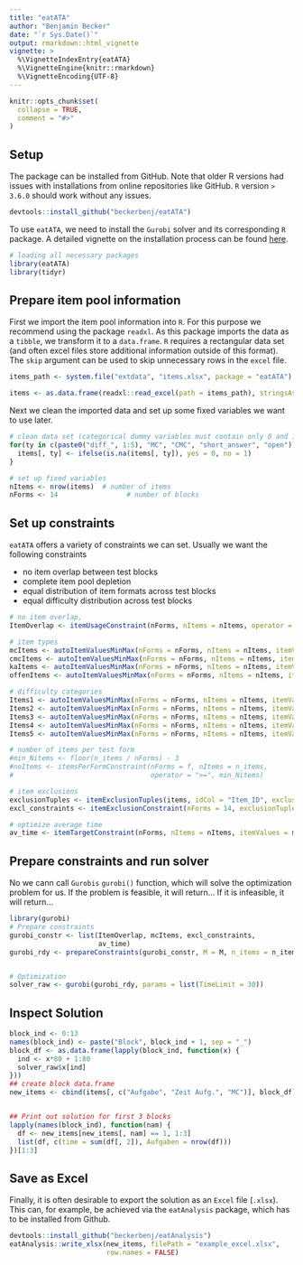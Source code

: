 ---
title: "eatATA"
author: "Benjamin Becker"
date: "`r Sys.Date()`"
output: rmarkdown::html_vignette
vignette: >
  %\VignetteIndexEntry{eatATA}
  %\VignetteEngine{knitr::rmarkdown}
  %\VignetteEncoding{UTF-8}
---

```{r, include = FALSE}
knitr::opts_chunk$set(
  collapse = TRUE,
  comment = "#>"
)
```

## Setup
The package can be installed from GitHub. Note that older R versions had issues with installations from online repositories like GitHub. `R` version `> 3.6.0` should work without any issues. 

```{r installation, eval = FALSE}
devtools::install_github("beckerbenj/eatATA")
```

To use `eatATA`, we need to install the `Gurobi` solver and its corresponding `R` package. A detailed vignette on the installation process can be found [here](https://cran.r-project.org/web/packages/prioritizr/vignettes/gurobi_installation.html). 

```{r library, message = FALSE}
# loading all necessary packages
library(eatATA)
library(tidyr)
```


## Prepare item pool information
First we import the item pool information into `R`. For this purpose we recommend using the package `readxl`. As this package imports the data as a `tibble`, we transform it to a `data.frame`. `R` requires a rectangular data set (and often excel files store additional information outside of this format). The `skip` argument can be used to skip unnecessary rows in the `excel` file.

```{r import items, message = FALSE}
items_path <- system.file("extdata", "items.xlsx", package = "eatATA")

items <- as.data.frame(readxl::read_excel(path = items_path), stringsAsFactors = FALSE)


```

Next we clean the imported data and set up some fixed variables we want to use later.

```{r prep, message = FALSE}
# clean data set (categorical dummy variables must contain only 0 and 1)
for(ty in c(paste0("diff_", 1:5), "MC", "CMC", "short_answer", "open")){
  items[, ty] <- ifelse(is.na(items[, ty]), yes = 0, no = 1)
}

# set up fixed variables
nItems <- nrow(items)  # number of items
nForms <- 14                 # number of blocks
```


## Set up constraints
`eatATA` offers a variety of constraints we can set. Usually we want the following constraints

* no item overlap between test blocks
* complete item pool depletion
* equal distribution of item formats across test blocks
* equal difficulty distribution across test blocks

```{r constraints}
# no item overlap,
ItemOverlap <- itemUsageConstraint(nForms, nItems = nItems, operator = "=") 

# item types
mcItems <- autoItemValuesMinMax(nForms = nForms, nItems = nItems, itemValues = items$MC, threshold = 0)
cmcItems <- autoItemValuesMinMax(nForms = nForms, nItems = nItems, itemValues = items$CMC, threshold = 0)
kaItems <- autoItemValuesMinMax(nForms = nForms, nItems = nItems, itemValues = items$short_answer, threshold = 0)
offenItems <- autoItemValuesMinMax(nForms = nForms, nItems = nItems, itemValues = items$open, threshold = 0)

# difficulty categories
Items1 <- autoItemValuesMinMax(nForms = nForms, nItems = nItems, itemValues = items$diff_1, threshold = 0)
Items2 <- autoItemValuesMinMax(nForms = nForms, nItems = nItems, itemValues = items$diff_2, threshold = 0)
Items3 <- autoItemValuesMinMax(nForms = nForms, nItems = nItems, itemValues = items$diff_3, threshold = 0)
Items4 <- autoItemValuesMinMax(nForms = nForms, nItems = nItems, itemValues = items$diff_4, threshold = 0)
Items5 <- autoItemValuesMinMax(nForms = nForms, nItems = nItems, itemValues = items$diff_5, threshold = 0)

# number of items per test form
#min_Nitems <- floor(n_items / nForms) - 3
#noItems <- itemsPerFormConstraint(nForms = f, nItems = n_items, 
#                                  operator = ">=", min_Nitems)

# item exclusions
exclusionTuples <- itemExclusionTuples(items, idCol = "Item_ID", exclusions = "exclusions")
excl_constraints <- itemExclusionConstraint(nForms = 14, exclusionTuples = exclusionTuples, itemIDs = items$Item_ID)

# optimize average time
av_time <- itemTargetConstraint(nForms, nItems = nItems, itemValues = matrix(items$RT_in_min, nrow = 1), targetValue = 10)


```


## Prepare constraints and run solver
No we cann call `Gurobis` `gurobi()` function, which will solve the optimization problem for us. If the problem is feasible, it will return... If it is infeasible, it will return...

```{r solver, eval = FALSE}
library(gurobi)
# Prepare constraints
gurobi_constr <- list(ItemOverlap, mcItems, excl_constraints,
                      av_time)
gurobi_rdy <- prepareConstraints(gurobi_constr, M = M, n_items = n_items, f = f)


# Optimization
solver_raw <- gurobi(gurobi_rdy, params = list(TimeLimit = 30))

```

## Inspect Solution

```{r inspect, eval = FALSE}
block_ind <- 0:13
names(block_ind) <- paste("Block", block_ind + 1, sep = "_")
block_df <- as.data.frame(lapply(block_ind, function(x) {
  ind <- x*80 + 1:80
  solver_raw$x[ind]
}))
## create block data.frame
new_items <- cbind(items[, c("Aufgabe", "Zeit Aufg.", "MC")], block_df)


## Print out solution for first 3 blocks
lapply(names(block_ind), function(nam) {
  df <- new_items[new_items[, nam] == 1, 1:3]
  list(df, c(time = sum(df[, 2]), Aufgaben = nrow(df)))
})[1:3]

```


## Save as Excel
Finally, it is often desirable to export the solution as an `Excel` file (`.xlsx`). This can, for example, be achieved via the `eatAnalysis` package, which has to be installed from Github.

```{r export solution to excel, eval = FALSE}
devtools::install_github("beckerbenj/eatAnalysis")
eatAnalysis::write_xlsx(new_items, filePath = "example_excel.xlsx",
                        row.names = FALSE)
```
